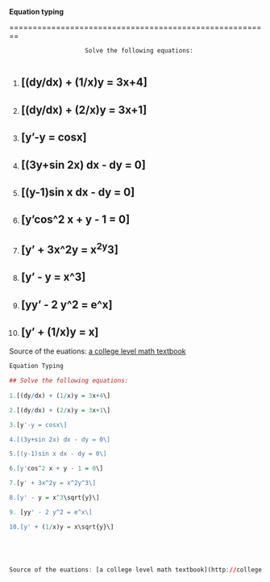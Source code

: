 **Equation typing**

========================================================

                         Solve the following equations:
                
1. ## \[(dy/dx) + (1/x)y = 3x+4\] 

2. ## \[(dy/dx) + (2/x)y = 3x+1\]

3. ## \[y'-y = cosx\]

4. ## \[(3y+sin 2x) dx - dy = 0\]

5. ## \[(y-1)sin x dx - dy = 0\]

6. ## \[y'cos^2 x + y - 1 = 0\]

7. ## \[y' + 3x^2y = x^2y^3\]

8. ## \[y' - y = x^3\sqrt{y}\]

9. ## \[yy' - 2 y^2 = e^x\]

10. ## \[y' + (1/x)y = x\sqrt{y}\]





Source of the euations: [a college level math textbook](http://college.cengage.com/mathematics/larson/calculus_early/3e/shared/chapter15/clc7eap1502.pdf)

```r
Equation Typing

## Solve the following equations:
                
1.[(dy/dx) + (1/x)y = 3x+4\] 

2.[(dy/dx) + (2/x)y = 3x+1\]

3.[y'-y = cosx\]

4.[(3y+sin 2x) dx - dy = 0\]

5.[(y-1)sin x dx - dy = 0\]

6.[y'cos^2 x + y - 1 = 0\]

7.[y' + 3x^2y = x^2y^3\]

8.[y' - y = x^3\sqrt{y}\]

9. [yy' - 2 y^2 = e^x\]

10.[y' + (1/x)y = x\sqrt{y}\]





Source of the euations: [a college level math textbook](http://college.cengage.com/mathematics/larson/calculus_early/3e/shared/chapter15/clc7eap1502.pdf)


```

